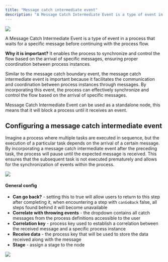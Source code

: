 ```yaml
---
title: "Message catch intermediate event"
description: "A Message Catch Intermediate Event is a type of event in a process that waits for a specific message before continuing with the process flow."
---
```


![](https://s3.eu-west-1.amazonaws.com/docx.flowx.ai/building-blocks/node/message_catch_intermediate_event.png#center)

A Message Catch Intermediate Event is a type of event in a process that waits for a specific message before continuing with the process flow.

**Why it is important?** It enables the process to synchronize and control the flow based on the arrival of specific messages, ensuring proper coordination between process instances.

Similar to the message catch boundary event, the message catch intermediate event is important because it facilitates the communication and coordination between process instances through messages. By incorporating this event, the process can effectively synchronize and control the flow based on the arrival of specific messages.

<Info>
Message Catch Intermediate Event can be used as a standalone node, this means that it will block a process until it receives an event.
</Info>

## Configuring a message catch intermediate event

Imagine a process where multiple tasks are executed in sequence, but the execution of a particular task depends on the arrival of a certain message. By incorporating a message catch intermediate event after the preceding task, the process will pause until the expected message is received. This ensures that the subsequent task is not executed prematurely and allows for the synchronization of events within the process.

<div class= "image-scaled">

![](https://s3.eu-west-1.amazonaws.com/docx.flowx.ai/release34/message_catch_intrmdt.png)

</div>

#### General config

* **Can go back?** - setting this to true will allow users to return to this step after completing it, when encountering a step with `canGoBack` false, all steps found behind it will become unavailable
* **Correlate with throwing events** - the dropdown contains all catch messages from the process definitions accessible to the user
* **Correlation key** - process key used to establish a correlation between the received message and a specific process instance
* **Receive data** - the process key that will be used to store the data received along with the message
* **Stage** - assign a stage to the node

![](https://s3.eu-west-1.amazonaws.com/docx.flowx.ai/release34/message_catch_intrmdt_cfg.png)